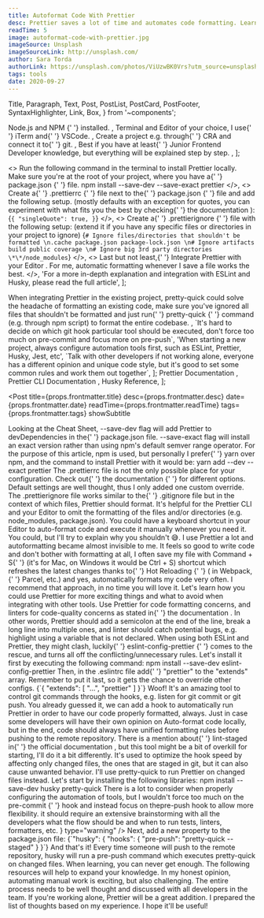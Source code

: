 ```yaml
---
title: Autoformat Code With Prettier
desc: Prettier saves a lot of time and automates code formatting. Learn how to integrate with it, ESLint, Husky integration, and recommended setup is also included.
readTime: 5
image: autoformat-code-with-prettier.jpg
imageSource: Unsplash
imageSourceLink: http://unsplash.com/
author: Sara Torda
authorLink: https://unsplash.com/photos/ViUzwBK0Vrs?utm_source=unsplash&utm_medium=referral&utm_content=creditShareLink
tags: tools
date: 2020-09-27
---
```


  Title,
  Paragraph,
  Text,
  Post,
  PostList,
  PostCard,
  PostFooter,
  SyntaxHighlighter,
  Link,
  Box,
} from '~components';

  <Text>
    <Link href="https://phoenixnap.com/kb/install-node-js-npm-on-windows">
      Node.js and NPM
    </Link>{' '}
    installed.
  </Text>,
  <Text>
    Terminal and Editor of your choice, I use{' '}
    <Link href="https://iterm2.com/">iTerm</Link> and{' '}
    <Link href="https://code.visualstudio.com/">VSCode.</Link>
  </Text>,
  <Text>
    Create a project e.g. through{' '}
    <Link href="https://create-react-app.dev/">CRA</Link> and connect it to{' '}
    <Link href="https://git-scm.com/">git</Link>.
  </Text>,
  <Text>
    Best if you have at least{' '}
    <Text strong>Junior Frontend Developer knowledge</Text>, but everything will
    be explained step by step.
  </Text>,
];

  <>
    <Text size="preNormal">
      Run the following command in the terminal to install Prettier locally.
      Make sure you're at the root of your project, where you have a{' '}
      <Text size="preNormal" code>
        package.json
      </Text>{' '}
      file.
    </Text>
    <SyntaxHighlighter language="markdown">
      npm install --save-dev --save-exact prettier
    </SyntaxHighlighter>
  </>,
  <>
    <Text size="preNormal">
      Create a{' '}
      <Text size="preNormal" code>
        .prettierrc
      </Text>{' '}
      file next to the{' '}
      <Text size="preNormal" code>
        package.json
      </Text>{' '}
      file and add the following setup. (mostly defaults with an exception for
      quotes, you can experiment with what fits you the best by checking{' '}
      <Link size="preNormal" href="https://prettier.io/docs/en/options.html">
        the documentation
      </Link>
      ):
    </Text>
    <SyntaxHighlighter language="javascript">
      {`{
  "singleQuote": true,
}`}
    </SyntaxHighlighter>
  </>,
  <>
    <Text size="preNormal">
      Create a{' '}
      <Text size="preNormal" code>
        .prettierignore
      </Text>{' '}
      file with the following setup: (extend it if you have any specific files
      or directories in your project to ignore)
    </Text>
    <SyntaxHighlighter language="markdown">
      {`# Ignore files/directories that shouldn't be formatted
\n.cache
package.json
package-lock.json
\n# Ignore artifacts
build
public
coverage
\n# Ignore big 3rd party directories
\*\*/node_modules`}
    </SyntaxHighlighter>
  </>,
  <>
    <Text size="preNormal">
      Last but not least,{' '}
      <Link href="https://prettier.io/docs/en/editors.html" size="preNormal">
        Integrate Prettier with your Editor
      </Link>
      . For me, automatic formatting whenever I save a file works the best.
    </Text>
  </>,
  'For a more in-depth explanation and integration with ESLint and Husky, please read the full article',
];

  <Text size="preNormal">
    When integrating Prettier in the existing project, pretty-quick could solve
    the headache of formatting an existing code, make sure you've ignored all
    files that shouldn't be formatted and just run{' '}
    <Text code size="preNormal">
      pretty-quick
    </Text>{' '}
    command (e.g. through npm script) to format the entire codebase.
  </Text>,
  `It's hard to decide on which git hook particular tool should be executed, don't force too much on pre-commit and focus more on pre-push`,
  'When starting a new project, always configure automation tools first, such as ESLint, Prettier, Husky, Jest, etc',
  `Talk with other developers if not working alone, everyone has a different opinion and unique code style, but it's good to set some common rules and work them out together`,
];

  <Link href="https://prettier.io/docs/en/index.html">
    Prettier Documentation
  </Link>,
  <Link href="https://prettier.io/docs/en/cli.html">
    Prettier CLI Documentation
  </Link>,
  <Link href="https://github.com/typicode/husky">Husky Reference</Link>,
];

<Post
  title={props.frontmatter.title}
  desc={props.frontmatter.desc}
  date={props.frontmatter.date}
  readTime={props.frontmatter.readTime}
  tags={props.frontmatter.tags}
  showSubtitle
>
  <Title level={3}>Prerequisites</Title>
  <PostList data={postListData} />
  <PostCard title="Cheat Sheet" data={cheatSheetData} />
  <Title level={3}>Installation</Title>
  <Paragraph>
    Looking at the Cheat Sheet, <Text code>--save-dev</Text> flag will add
    Prettier to <Text code>devDependencies</Text> in the{' '}
    <Text code>package.json</Text> file. <Text code>--save-exact</Text> flag
    will install an exact version rather than using npm's default semver range
    operator.
  </Paragraph>
  <Paragraph>
    For the purpose of this article, npm is used, but personally I prefer{' '}
    <Link href="https://yarnpkg.com/">yarn</Link> over npm, and the command to
    install Prettier with it would be:
    <SyntaxHighlighter language="markdown">
      yarn add --dev --exact prettier
    </SyntaxHighlighter>
  </Paragraph>
  <Paragraph>
    The <Text code>.prettierrc</Text> file is not the only possible place for
    your configuration. Check out{' '}
    <Link href="https://prettier.io/docs/en/configuration.html">
      the documentation
    </Link>{' '}
    for different options. Default settings are well thought, thus I only added
    one custom override.
  </Paragraph>
  <Paragraph>
    The <Text code>.prettierignore</Text> file works similar to the{' '}
    <Text code>.gitignore</Text> file but in the context of which files,
    Prettier should format. It's helpful for the Prettier CLI and your Editor to
    omit the formatting of the files and/or directories (e.g. node_modules,
    package.json).
  </Paragraph>
  <Paragraph>
    You could have a keyboard shortcut in your Editor to auto-format code and
    execute it manually whenever you need it. You could, but I'll try to explain
    why you shouldn't 😅. I use Prettier a lot and autoformatting became almost
    invisible to me. It feels so good to write code and don't bother with
    formatting at all, I often save my file with <Text code>Command + S</Text>{' '}
    (it's for Mac, on Windows it would be <Text code>Ctrl + S</Text>) shortcut
    which refreshes the latest changes thanks to{' '}
    <Link href="https://webpack.js.org/concepts/hot-module-replacement/">
      Hot Reloading
    </Link>{' '}
    ( in <Link href="https://webpack.js.org/">Webpack</Link>,{' '}
    <Link href="https://parceljs.org/">Parcel</Link>, etc.) and yes,
    automatically formats my code very often. I recommend that approach, in no
    time you will love it.
  </Paragraph>
  <Paragraph lastParagraph>
    Let's learn how you could use Prettier for more exciting things and what to
    avoid when integrating with other tools.
  </Paragraph>
  <Title level={3}>Integrations</Title>
  <Paragraph breakParagraph>
    Use Prettier for code formatting concerns, and linters for code-quality
    concerns as stated in{' '}
    <Link href="https://prettier.io/docs/en/integrating-with-linters.html">
      the documentation
    </Link>
    . In other words, Prettier should add a semicolon at the end of the line, break
    a long line into multiple ones, and linter should catch potential bugs, e.g.
    highlight using a variable that is not declared.
  </Paragraph>
  <Title level={4} transform="capitalize">
    ESLint
  </Title>
  <Paragraph breakParagraph>
    When using both ESLint and Prettier, <Text strong>they might clash</Text>,
    luckily{' '}
    <Link href="https://github.com/prettier/eslint-config-prettier">
      eslint-config-prettier
    </Link>{' '}
    comes to the rescue, and turns all off the conflicting/unnecessary rules.
    Let's install it first by executing the following command:
    <SyntaxHighlighter language="markdown">
      npm install --save-dev eslint-config-prettier
    </SyntaxHighlighter>
    Then, in the <Text code>.eslintrc</Text> file add{' '}
    <Text code>"prettier"</Text> to the <Text code>"extends"</Text> array.
    Remember to put it last, so it gets the chance to override other configs.
    <SyntaxHighlighter language="javascript">
      {`{
  "extends": [
    "...",
    "prettier"
  ]
}`}
    </SyntaxHighlighter>
  </Paragraph>
  <Title level={4} transform="capitalize">
    Husky
  </Title>
  <Paragraph>
    Woof! It's an amazing tool to control git commands through the hooks, e.g.
    listen for <Text code>git commit</Text> or <Text code>git push</Text>. You
    already guessed it, we can add a hook to automatically run Prettier in order
    to have our code properly formatted, always. Just in case some developers
    will have their own opinion on Auto-format code locally, but in the end,
    code should always have unified formatting rules before pushing to the
    remote repository.
  </Paragraph>
  <Paragraph>
    There is a mention about{' '}
    <Link href="https://github.com/okonet/lint-staged">lint-staged</Link> in{' '}
    <Link href="https://prettier.io/docs/en/install.html#git-hooks">
      the official documentation
    </Link>
    , but this tool might be a bit of overkill for starting, I'll do it a bit differently.
    It's used to optimize the hook speed by affecting only changed files, the ones
    that are staged in git, but it can also cause unwanted behavior. I'll use <Link href="https://github.com/azz/pretty-quick">
      pretty-quick
    </Link> to run Prettier on changed files instead.
  </Paragraph>
  <Paragraph>
    Let's start by installing the following libraries:
    <SyntaxHighlighter language="markdown">
      npm install --save-dev husky pretty-quick
    </SyntaxHighlighter>
    There is a lot to consider when properly configuring the automation of
    tools, but I wouldn't force too much on the <Text code>
      pre-commit
    </Text>{' '}
    hook and instead focus on the<Text code>pre-push</Text> hook to allow more
    flexibility.
    <Box mt={2}>
      <Alert
        message={
          <Text size="small">
            it should require an extensive brainstorming with all the developers
            what the flow should be and when to run tests, linters, formatters,
            etc.
          </Text>
        }
        type="warning"
      />
    </Box>
  </Paragraph>
  <Paragraph lastParagraph>
    Next, add a new property to the <Text code>package.json</Text> file:
    <SyntaxHighlighter language="javascript">
      {`"husky": {
  "hooks": {
    "pre-push": "pretty-quick --staged"
  }
}`}
    </SyntaxHighlighter>
    And that's it! Every time someone will push to the remote repository, husky
    will run a <Text code>pre-push</Text> command which executes pretty-quick on
    changed files.
  </Paragraph>
  <Title level={3}>Resources</Title>
  <Paragraph>
    When learning, you can never get enough. The following resources will help
    to expand your knowledge.
  </Paragraph>
  <PostList data={resourcesListData} lastParagraph />
  <Title level={3}>Closing Notes</Title>
  <Paragraph>
    In my honest opinion, automating manual work is exciting, but also
    challenging. The entire process needs to be well thought and discussed with
    all developers in the team. If you're working alone, Prettier will be a
    great addition.
  </Paragraph>
  <Paragraph>
    I prepared the list of thoughts based on my experience. I hope it'll be
    useful!
  </Paragraph>
  <PostCard title="Final Thoughts" data={finalThoughtsListData} />
  <PostFooter />
</Post>
